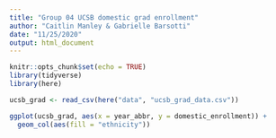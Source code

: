 ```yaml
---
title: "Group 04 UCSB domestic grad enrollment"
author: "Caitlin Manley & Gabrielle Barsotti"
date: "11/25/2020"
output: html_document
---
```


```r
knitr::opts_chunk$set(echo = TRUE)
library(tidyverse)
library(here)
```

```r

ucsb_grad <- read_csv(here("data", "ucsb_grad_data.csv"))

```


```r
ggplot(ucsb_grad, aes(x = year_abbr, y = domestic_enrollment)) +
  geom_col(aes(fill = "ethnicity"))
```

